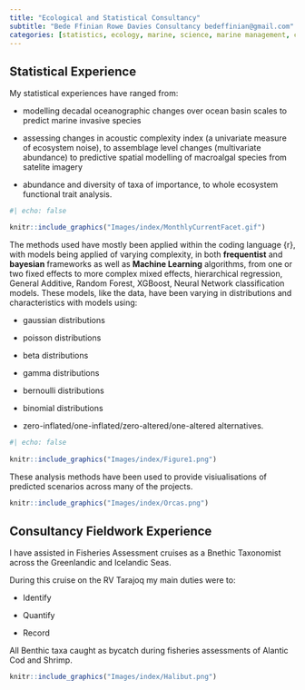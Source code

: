 ```yaml
---
title: "Ecological and Statistical Consultancy"
subtitle: "Bede Ffinian Rowe Davies Consultancy bedeffinian@gmail.com"
categories: [statistics, ecology, marine, science, marine management, consultancy]
---
```


## Statistical Experience

My statistical experiences have ranged from:

- modelling decadal oceanographic changes over ocean basin scales to predict marine invasive species

- assessing changes in acoustic complexity index (a univariate measure of ecosystem noise), to assemblage level changes (multivariate abundance) to predictive spatial modelling of macroalgal species from satelite imagery

- abundance and diversity of taxa of importance, to whole ecosystem functional trait analysis.


```r
#| echo: false

knitr::include_graphics("Images/index/MonthlyCurrentFacet.gif")

```


The methods used have mostly been applied within the coding language {r}, with models being applied of varying complexity, in both **frequentist** and **bayesian** frameworks as well as **Machine Learning** algorithms, from one or two fixed effects to more complex mixed effects, hierarchical regression, General Additive, Random Forest, XGBoost, Neural Network classification models.
These models, like the data, have been varying in distributions and characteristics with models using:

- gaussian distributions

- poisson distributions

- beta distributions

- gamma distributions

- bernoulli distributions

- binomial distributions

- zero-inflated/one-inflated/zero-altered/one-altered alternatives.  


```r
#| echo: false
 
knitr::include_graphics("Images/index/Figure1.png")

```

These analysis methods have been used to provide visiualisations of predicted scenarios across many of the projects.


```r
knitr::include_graphics("Images/index/Orcas.png")

```

## Consultancy Fieldwork Experience

I have assisted in Fisheries Assessment cruises as a Bnethic Taxonomist across the Greenlandic and Icelandic Seas. 

During this cruise on the RV Tarajoq my main duties were to:

- Identify

- Quantify

- Record

All Benthic taxa caught as bycatch during fisheries assessments of Alantic Cod and Shrimp. 

```r
knitr::include_graphics("Images/index/Halibut.png")

```


